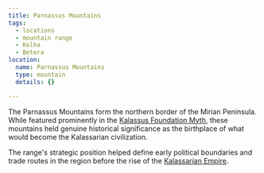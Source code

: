 ```yaml
---
title: Parnassus Mountains
tags:
  - locations
  - mountain range
  - Kolha
  - Betera
location:
  name: Parnassus Mountains
  type: mountain
  details: {}

---
```


The Parnassus Mountains form the northern border of the Mirian Peninsula. While
featured prominently in the
[Kalassus Foundation Myth](/world-novelty/kalassus-foundation-myth/), these
mountains held genuine historical significance as the birthplace of what would
become the Kalassarian civilization.

The range's strategic position helped define early political boundaries and
trade routes in the region before the rise of the
[Kalassarian Empire](/organizations/kalassarian-empire/).
